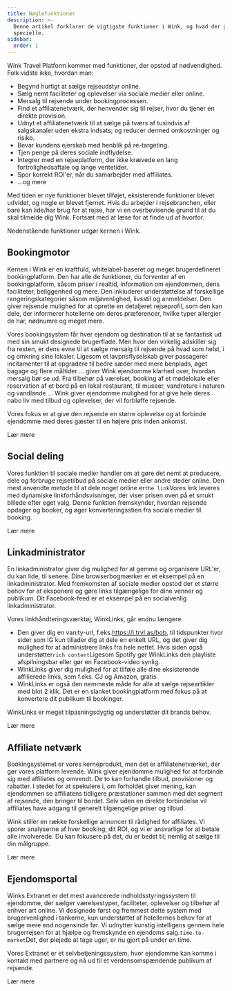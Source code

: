 ```yaml
---
title: Nøglefunktioner
description: >-
  Denne artikel forklarer de vigtigste funktioner i Wink, og hvad der gør os
  specielle.
sidebar:
  order: 1
---
```


Wink Travel Platform kommer med funktioner, der opstod af nødvendighed. Folk vidste ikke, hvordan man:

* Begynd hurtigt at sælge rejseudstyr online.
* Sælg nemt faciliteter og oplevelser via sociale medier eller online.
* Mersalg til rejsende under bookingprocessen.
* Find et affiliatenetværk, der henvender sig til rejser, hvor du tjener en direkte provision.
* Udnyt et affiliatenetværk til at sælge på tværs af tusindvis af salgskanaler uden ekstra indsats; og reducer dermed omkostninger og risiko.
* Bevar kundens ejerskab med henblik på re-targeting.
* Tjen penge på deres sociale indflydelse.
* Integrer med en rejseplatform, der ikke krævede en lang fortrolighedsaftale og lange ventetider.
* Spor korrekt ROI'er, når du samarbejder med affiliates.
* ...og mere

Med tiden er nye funktioner blevet tilføjet, eksisterende funktioner blevet udvidet, og nogle er blevet fjernet. Hvis du arbejder i rejsebranchen, eller bare kan lide/har brug for at rejse, har vi en overbevisende grund til at du skal tilmelde dig Wink. Fortsæt med at læse for at finde ud af hvorfor.

Nedenstående funktioner udgør kernen i Wink.

## Bookingmotor

Kernen i Wink er en kraftfuld, whitelabel-baseret og meget brugerdefineret bookingplatform. Den har alle de funktioner, du forventer af en bookingplatform, såsom priser i realtid, information om ejendommen, dens faciliteter, beliggenhed og mere. Den inkluderer understøttelse af forskellige rangeringskategorier såsom miljøvenlighed, livsstil og anmeldelser. Den giver rejsende mulighed for at oprette en detaljeret rejseprofil, som den kan dele, der informerer hotellerne om deres præferencer, hvilke typer allergier de har, nødnumre og meget mere.

Vores bookingsystem får hver ejendom og destination til at se fantastisk ud med sin smukt designede brugerflade. Men hvor den virkelig adskiller sig fra resten, er dens evne til at sælge mersalg til rejsende på hvad som helst, i og omkring sine lokaler. Ligesom et lavprisflyselskab giver passagerer incitamenter til at opgradere til bedre sæder med mere benplads, øget bagage og flere måltider ... giver Wink ejendomme klarhed over, hvordan mersalg bør se ud. Fra tilbehør på værelset, booking af et mødelokale eller reservation af et bord på en lokal restaurant, til museer, vandreture i naturen og vandlande ... Wink giver ejendomme mulighed for at give hele deres nabo liv med tilbud og oplevelser, der vil forbløffe rejsende.

Vores fokus er at give den rejsende en større oplevelse og at forbinde ejendomme med deres gæster til en højere pris inden ankomst.

<LinkButton href="/booking-engine/in-a-nutshell">
  Lær mere
</LinkButton>


## Social deling

Vores funktion til sociale medier handler om at gøre det nemt at producere, dele og forbruge rejsetilbud på sociale medier eller andre steder online. Den mest anvendte metode til at dele noget online er`the link`Vores link leveres med dynamiske linkforhåndsvisninger, der viser prisen oven på et smukt billede efter eget valg. Denne funktion fremskynder, hvordan rejsende opdager og booker, og øger konverteringsstien fra sociale medier til booking.

<LinkButton href="/studio/shareable-links">
  Lær mere
</LinkButton>


## Linkadministrator

En linkadministrator giver dig mulighed for at gemme og organisere URL'er, du kan lide, til senere. Dine browserbogmærker er et eksempel på en linkadministrator. Med fremkomsten af ​​sociale medier opstod der et større behov for at eksponere og gøre links tilgængelige for dine venner og publikum. Dit Facebook-feed er et eksempel på en socialvenlig linkadministrator.

Vores linkhåndteringsværktøj, WinkLinks, går endnu længere.

* Den giver dig en vanity-url, f.eks.<https://i.trvl.as/bob>, til tidspunkter hvor sider som IG kun tillader dig at dele en enkelt URL, og det giver dig mulighed for at administrere links fra hele nettet. Hvis siden også understøtter`rich content`Ligesom Spotify gør WinkLinks den playliste afspilningsbar eller gør en Facebook-video synlig.
* WinkLinks giver dig mulighed for at tilføje alle dine eksisterende affilierede links, som f.eks. CJ og Amazon, gratis.
* WinkLinks er også den nemmeste måde for alle at sælge rejseartikler med blot 2 klik. Det er en slanket bookingplatform med fokus på at konvertere dit publikum til bookinger.

WinkLinks er meget tilpasningsdygtig og understøtter dit brands behov.

<LinkButton href="/link-manager/wink-links">
  Lær mere
</LinkButton>


## Affiliate netværk

Bookingsystemet er vores kerneprodukt, men det er affiliatenetværket, der gør vores platform levende. Wink giver ejendomme mulighed for at forbinde sig med affiliates og omvendt. De to kan forhandle tilbud, provisioner og rabatter. I stedet for at spekulere i, om forholdet giver mening, kan ejendommen se affiliatens tidligere præstationer sammen med det segment af rejsende, den bringer til bordet. Selv uden en direkte forbindelse vil affiliates have adgang til generelt tilgængelige priser og tilbud.

Wink stiller en række forskellige annoncer til rådighed for affiliates. Vi sporer analyserne af hver booking, dit ROI, og vi er ansvarlige for at betale alle involverede. Du kan fokusere på det, du er bedst til; nemlig at sælge til din målgruppe.

<LinkButton href="/studio/what-is-studio">
  Lær mere
</LinkButton>


## Ejendomsportal

Winks Extranet er det mest avancerede indholdsstyringssystem til ejendomme, der sælger værelsestyper, faciliteter, oplevelser og tilbehør af enhver art online. Vi designede først og fremmest dette system med brugervenlighed i tankerne, kun understøttet af hotellernes behov for at sælge mere end nogensinde før. Vi udnytter kunstig intelligens gennem hele brugerrejsen for at hjælpe og fremskynde en ejendoms salg.`time-to-market`Det, der plejede at tage uger, er nu gjort på under en time.

Vores Extranet er et selvbetjeningssystem, hvor ejendomme kan komme i kontakt med partnere og nå ud til et verdensomspændende publikum af rejsende.

<LinkButton href="/extranet/what-is-extranet">
  Lær mere
</LinkButton>

